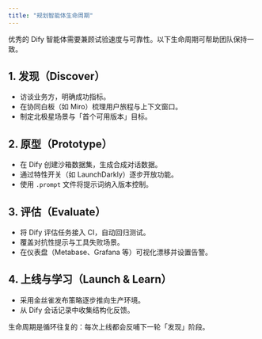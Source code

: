 ```yaml
---
title: "规划智能体生命周期"
---
```


优秀的 Dify 智能体需要兼顾试验速度与可靠性。以下生命周期可帮助团队保持一致。

## 1. 发现（Discover）

- 访谈业务方，明确成功指标。
- 在协同白板（如 Miro）梳理用户旅程与上下文窗口。
- 制定北极星场景与「首个可用版本」目标。

## 2. 原型（Prototype）

- 在 Dify 创建沙箱数据集，生成合成对话数据。
- 通过特性开关（如 LaunchDarkly）逐步开放功能。
- 使用 `.prompt` 文件将提示词纳入版本控制。

## 3. 评估（Evaluate）

- 将 Dify 评估任务接入 CI，自动回归测试。
- 覆盖对抗性提示与工具失败场景。
- 在仪表盘（Metabase、Grafana 等）可视化漂移并设置告警。

## 4. 上线与学习（Launch & Learn）

- 采用金丝雀发布策略逐步推向生产环境。
- 从 Dify 会话记录中收集结构化反馈。

<Callout>
生命周期是循环往复的：每次上线都会反哺下一轮「发现」阶段。
</Callout>
